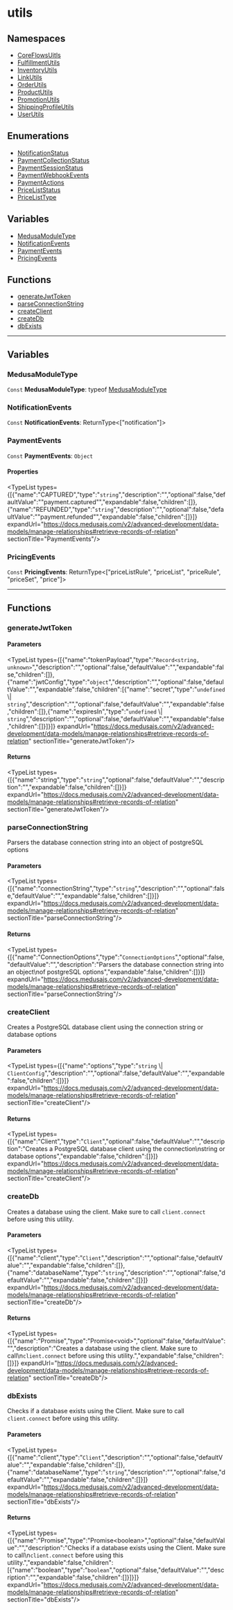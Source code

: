 
# utils

## Namespaces

- [CoreFlowsUitls](../../utils/utils.CoreFlowsUitls/page.mdx)
- [FulfillmentUtils](../../utils/utils.FulfillmentUtils/page.mdx)
- [InventoryUtils](../../utils/utils.InventoryUtils/page.mdx)
- [LinkUtils](../../utils/utils.LinkUtils/page.mdx)
- [OrderUtils](../../utils/utils.OrderUtils/page.mdx)
- [ProductUtils](../../utils/utils.ProductUtils/page.mdx)
- [PromotionUtils](../../utils/utils.PromotionUtils/page.mdx)
- [ShippingProfileUtils](../../utils/utils.ShippingProfileUtils/page.mdx)
- [UserUtils](../../utils/utils.UserUtils/page.mdx)

## Enumerations

- [NotificationStatus](../../utils/enums/utils.NotificationStatus/page.mdx)
- [PaymentCollectionStatus](../../utils/enums/utils.PaymentCollectionStatus/page.mdx)
- [PaymentSessionStatus](../../utils/enums/utils.PaymentSessionStatus/page.mdx)
- [PaymentWebhookEvents](../../utils/enums/utils.PaymentWebhookEvents/page.mdx)
- [PaymentActions](../../utils/enums/utils.PaymentActions/page.mdx)
- [PriceListStatus](../../utils/enums/utils.PriceListStatus/page.mdx)
- [PriceListType](../../utils/enums/utils.PriceListType/page.mdx)

## Variables

- [MedusaModuleType](page.mdx#medusamoduletype)
- [NotificationEvents](page.mdx#notificationevents)
- [PaymentEvents](page.mdx#paymentevents)
- [PricingEvents](page.mdx#pricingevents)

## Functions

- [generateJwtToken](page.mdx#generatejwttoken)
- [parseConnectionString](page.mdx#parseconnectionstring)
- [createClient](page.mdx#createclient)
- [createDb](page.mdx#createdb)
- [dbExists](page.mdx#dbexists)

___

## Variables

### MedusaModuleType

 `Const` **MedusaModuleType**: typeof [MedusaModuleType](page.mdx#medusamoduletype)

### NotificationEvents

 `Const` **NotificationEvents**: ReturnType&#60;["notification"]&#62;

### PaymentEvents

 `Const` **PaymentEvents**: `Object`

#### Properties

<TypeList types={[{"name":"CAPTURED","type":"`string`","description":"","optional":false,"defaultValue":"\"payment.captured\"","expandable":false,"children":[]},{"name":"REFUNDED","type":"`string`","description":"","optional":false,"defaultValue":"\"payment.refunded\"","expandable":false,"children":[]}]} expandUrl="https://docs.medusajs.com/v2/advanced-development/data-models/manage-relationships#retrieve-records-of-relation" sectionTitle="PaymentEvents"/>

### PricingEvents

 `Const` **PricingEvents**: ReturnType&#60;["priceListRule", "priceList", "priceRule", "priceSet", "price"]&#62;

___

## Functions

### generateJwtToken

#### Parameters

<TypeList types={[{"name":"tokenPayload","type":"`Record<string, unknown>`","description":"","optional":false,"defaultValue":"","expandable":false,"children":[]},{"name":"jwtConfig","type":"`object`","description":"","optional":false,"defaultValue":"","expandable":false,"children":[{"name":"secret","type":"`undefined` \\| `string`","description":"","optional":false,"defaultValue":"","expandable":false,"children":[]},{"name":"expiresIn","type":"`undefined` \\| `string`","description":"","optional":false,"defaultValue":"","expandable":false,"children":[]}]}]} expandUrl="https://docs.medusajs.com/v2/advanced-development/data-models/manage-relationships#retrieve-records-of-relation" sectionTitle="generateJwtToken"/>

#### Returns

<TypeList types={[{"name":"string","type":"`string`","optional":false,"defaultValue":"","description":"","expandable":false,"children":[]}]} expandUrl="https://docs.medusajs.com/v2/advanced-development/data-models/manage-relationships#retrieve-records-of-relation" sectionTitle="generateJwtToken"/>

### parseConnectionString

Parsers the database connection string into an object
of postgreSQL options

#### Parameters

<TypeList types={[{"name":"connectionString","type":"`string`","description":"","optional":false,"defaultValue":"","expandable":false,"children":[]}]} expandUrl="https://docs.medusajs.com/v2/advanced-development/data-models/manage-relationships#retrieve-records-of-relation" sectionTitle="parseConnectionString"/>

#### Returns

<TypeList types={[{"name":"ConnectionOptions","type":"`ConnectionOptions`","optional":false,"defaultValue":"","description":"Parsers the database connection string into an object\nof postgreSQL options","expandable":false,"children":[]}]} expandUrl="https://docs.medusajs.com/v2/advanced-development/data-models/manage-relationships#retrieve-records-of-relation" sectionTitle="parseConnectionString"/>

### createClient

Creates a PostgreSQL database client using the connection
string or database options

#### Parameters

<TypeList types={[{"name":"options","type":"`string` \\| `ClientConfig`","description":"","optional":false,"defaultValue":"","expandable":false,"children":[]}]} expandUrl="https://docs.medusajs.com/v2/advanced-development/data-models/manage-relationships#retrieve-records-of-relation" sectionTitle="createClient"/>

#### Returns

<TypeList types={[{"name":"Client","type":"`Client`","optional":false,"defaultValue":"","description":"Creates a PostgreSQL database client using the connection\nstring or database options","expandable":false,"children":[]}]} expandUrl="https://docs.medusajs.com/v2/advanced-development/data-models/manage-relationships#retrieve-records-of-relation" sectionTitle="createClient"/>

### createDb

Creates a database using the client. Make sure to call
`client.connect` before using this utility.

#### Parameters

<TypeList types={[{"name":"client","type":"`Client`","description":"","optional":false,"defaultValue":"","expandable":false,"children":[]},{"name":"databaseName","type":"`string`","description":"","optional":false,"defaultValue":"","expandable":false,"children":[]}]} expandUrl="https://docs.medusajs.com/v2/advanced-development/data-models/manage-relationships#retrieve-records-of-relation" sectionTitle="createDb"/>

#### Returns

<TypeList types={[{"name":"Promise","type":"Promise&#60;void&#62;","optional":false,"defaultValue":"","description":"Creates a database using the client. Make sure to call\n`client.connect` before using this utility.","expandable":false,"children":[]}]} expandUrl="https://docs.medusajs.com/v2/advanced-development/data-models/manage-relationships#retrieve-records-of-relation" sectionTitle="createDb"/>

### dbExists

Checks if a database exists using the Client.  Make sure to call
`client.connect` before using this utility.

#### Parameters

<TypeList types={[{"name":"client","type":"`Client`","description":"","optional":false,"defaultValue":"","expandable":false,"children":[]},{"name":"databaseName","type":"`string`","description":"","optional":false,"defaultValue":"","expandable":false,"children":[]}]} expandUrl="https://docs.medusajs.com/v2/advanced-development/data-models/manage-relationships#retrieve-records-of-relation" sectionTitle="dbExists"/>

#### Returns

<TypeList types={[{"name":"Promise","type":"Promise&#60;boolean&#62;","optional":false,"defaultValue":"","description":"Checks if a database exists using the Client.  Make sure to call\n`client.connect` before using this utility.","expandable":false,"children":[{"name":"boolean","type":"`boolean`","optional":false,"defaultValue":"","description":"","expandable":false,"children":[]}]}]} expandUrl="https://docs.medusajs.com/v2/advanced-development/data-models/manage-relationships#retrieve-records-of-relation" sectionTitle="dbExists"/>
